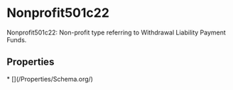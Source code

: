 # Nonprofit501c22

Nonprofit501c22: Non-profit type referring to Withdrawal Liability Payment Funds.

## Properties

<Grid>
* [](/Properties/Schema.org/)

</Grid>

